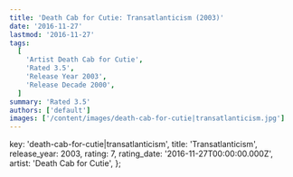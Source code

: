 ```yaml
---
title: 'Death Cab for Cutie: Transatlanticism (2003)'
date: '2016-11-27'
lastmod: '2016-11-27'
tags:
  [
    'Artist Death Cab for Cutie',
    'Rated 3.5',
    'Release Year 2003',
    'Release Decade 2000',
  ]
summary: 'Rated 3.5'
authors: ['default']
images: ['/content/images/death-cab-for-cutie|transatlanticism.jpg']
---
```


  key: 'death-cab-for-cutie|transatlanticism',
  title: 'Transatlanticism',
  release_year: 2003,
  rating: 7,
  rating_date: '2016-11-27T00:00:00.000Z',
  artist: 'Death Cab for Cutie',
};

<MusicRating data={data} />
